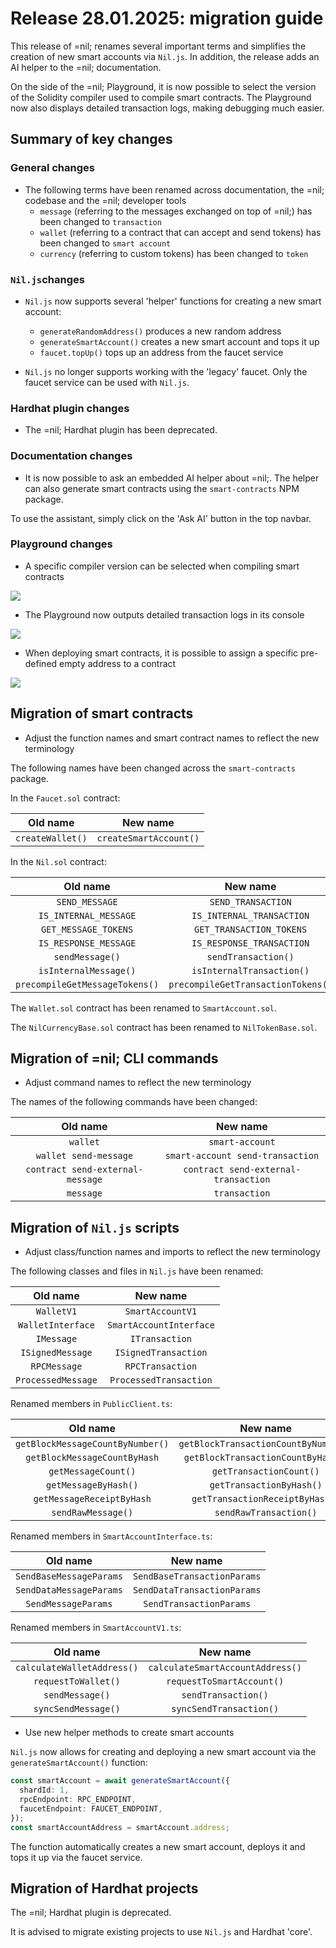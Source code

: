 
# Release 28.01.2025: migration guide

This release of =nil; renames several important terms and simplifies the creation of new smart accounts via `Nil.js`. In addition, the release adds an AI helper to the =nil; documentation.

On the side of the =nil; Playground, it is now possible to select the version of the Solidity compiler used to compile smart contracts. The Playground now also displays detailed transaction logs, making debugging much easier.

## Summary of key changes

### General changes

* The following terms have been renamed across documentation, the =nil; codebase and the =nil; developer tools
  - `message` (referring to the messages exchanged on top of =nil;) has been changed to `transaction`
  - `wallet` (referring to a contract that can accept and send tokens) has been changed to `smart account`
  - `currency` (referring to custom tokens) has been changed to `token`

### `Nil.js`changes

* `Nil.js` now supports several 'helper' functions for creating a new smart account:
  - `generateRandomAddress()` produces a new random address
  - `generateSmartAccount()` creates a new smart account and tops it up
  - `faucet.topUp()` tops up an address from the faucet service

* `Nil.js` no longer supports working with the 'legacy' faucet. Only the faucet service can be used with `Nil.js`.

### Hardhat plugin changes

* The =nil; Hardhat plugin has been deprecated. 

### Documentation changes 

* It is now possible to ask an embedded AI helper about =nil;. The helper can also generate smart contracts using the `smart-contracts` NPM package.

To use the assistant, simply click on the 'Ask AI' button in the top navbar.

### Playground changes

* A specific compiler version can be selected when compiling smart contracts

<img src={CompilerButton}/>

* The Playground now outputs detailed transaction logs in its console

<img src={TransactionLog}/>

* When deploying smart contracts, it is possible to assign a specific pre-defined empty address to a contract

<img src={AssignAddress}/>

## Migration of smart contracts

* Adjust the function names and smart contract names to reflect the new terminology

The following names have been changed across the `smart-contracts` package.

In the `Faucet.sol` contract:

| Old name | New name |
|:--:|:--:|
| `createWallet()` | `createSmartAccount()` |

In the `Nil.sol` contract:

| Old name | New name |
|:--:|:--:|
| `SEND_MESSAGE` | `SEND_TRANSACTION` |
| `IS_INTERNAL_MESSAGE` | `IS_INTERNAL_TRANSACTION` |
| `GET_MESSAGE_TOKENS` | `GET_TRANSACTION_TOKENS` |
| `IS_RESPONSE_MESSAGE` | `IS_RESPONSE_TRANSACTION` |
| `sendMessage()` | `sendTransaction()` |
| `isInternalMessage()` | `isInternalTransaction()` |
| `precompileGetMessageTokens()` | `precompileGetTransactionTokens()` |

The `Wallet.sol` contract has been renamed to `SmartAccount.sol`.

The `NilCurrencyBase.sol` contract has been renamed to `NilTokenBase.sol`.

## Migration of =nil; CLI commands

* Adjust command names to reflect the new terminology

The names of the following commands have been changed:

| Old name | New name |
|:--:|:--:|
| `wallet` | `smart-account` |
| `wallet send-message` | `smart-account send-transaction` |
| `contract send-external-message` | `contract send-external-transaction` |
| `message` | `transaction` |

## Migration of `Nil.js` scripts

* Adjust class/function names and imports to reflect the new terminology

The following classes and files in `Nil.js` have been renamed:

| Old name | New name |
|:--:|:--:|
| `WalletV1` | `SmartAccountV1` |
| `WalletInterface` | `SmartAccountInterface` |
| `IMessage` | `ITransaction` |
| `ISignedMessage` | `ISignedTransaction` |
| `RPCMessage` | `RPCTransaction` |
| `ProcessedMessage` | `ProcessedTransaction` |

Renamed members in `PublicClient.ts`:

| Old name | New name |
|:--:|:--:|
| `getBlockMessageCountByNumber()` | `getBlockTransactionCountByNumber()` |
| `getBlockMessageCountByHash` | `getBlockTransactionCountByHash()` |
| `getMessageCount()` | `getTransactionCount()` |
| `getMessageByHash()` | `getTransactionByHash()` |
| `getMessageReceiptByHash` | `getTransactionReceiptByHash()` |
| `sendRawMessage()` | `sendRawTransaction()` |

Renamed members in `SmartAccountInterface.ts`:

| Old name | New name |
|:--:|:--:|
| `SendBaseMessageParams` | `SendBaseTransactionParams` |
| `SendDataMessageParams`  | `SendDataTransactionParams` |
| `SendMessageParams` | `SendTransactionParams` |

Renamed members in `SmartAccountV1.ts`:

| Old name | New name |
|:--:|:--:|
| `calculateWalletAddress()` | `calculateSmartAccountAddress()` |
| `requestToWallet()` | `requestToSmartAccount()` |
| `sendMessage()` | `sendTransaction()` |
| `syncSendMessage()` | `syncSendTransaction()` |

* Use new helper methods to create smart accounts

`Nil.js` now allows for creating and deploying a new smart account via the `generateSmartAccount()` function:

```ts showLineNumbers
const smartAccount = await generateSmartAccount({
  shardId: 1,
  rpcEndpoint: RPC_ENDPOINT,
  faucetEndpoint: FAUCET_ENDPOINT,
});
const smartAccountAddress = smartAccount.address;
```

The function automatically creates a new smart account, deploys it and tops it up via the faucet service.

## Migration of Hardhat projects

The =nil; Hardhat plugin is deprecated. 

It is advised to migrate existing projects to use `Nil.js` and Hardhat 'core'.